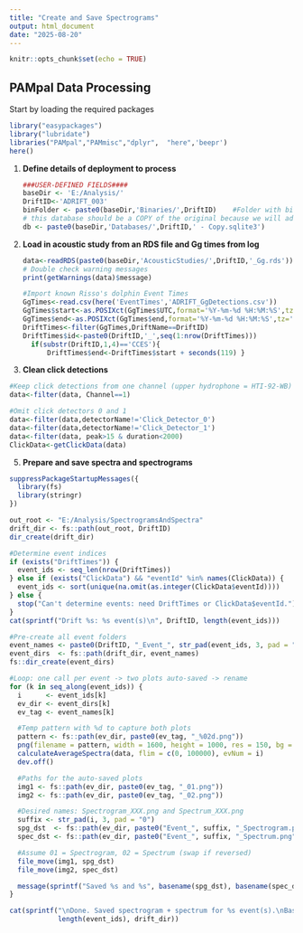 ```yaml
---
title: "Create and Save Spectrograms"
output: html_document
date: "2025-08-20"
---
```


```r
knitr::opts_chunk$set(echo = TRUE)
```

## PAMpal Data Processing

Start by loading the required packages

```r
library("easypackages")
library("lubridate")
libraries("PAMpal","PAMmisc","dplyr",  "here",'beepr')
here()
```

1.  **Define details of deployment to process**

    ```r
    ###USER-DEFINED FIELDS#### 
    baseDir <- 'E:/Analysis/'
    DriftID<-'ADRIFT_003'
    binFolder <- paste0(baseDir,'Binaries/',DriftID)    #Folder with binaries
    # this database should be a COPY of the original because we will add events to it later
    db <- paste0(baseDir,'Databases/',DriftID,' - Copy.sqlite3')

    ```

2.  **Load in acoustic study from an RDS file and Gg times from log**

    ```r

    data<-readRDS(paste0(baseDir,'AcousticStudies/',DriftID,'_Gg.rds'))
    # Double check warning messages
    print(getWarnings(data)$message)

    #Import known Risso's dolphin Event Times
    GgTimes<-read.csv(here('EventTimes','ADRIFT_GgDetections.csv'))
    GgTimes$start<-as.POSIXct(GgTimes$UTC,format='%Y-%m-%d %H:%M:%S',tz='UTC')
    GgTimes$end<-as.POSIXct(GgTimes$end,format='%Y-%m-%d %H:%M:%S',tz='UTC')
    DriftTimes<-filter(GgTimes,DriftName==DriftID)
    DriftTimes$id<-paste0(DriftID,'_',seq(1:nrow(DriftTimes)))
      if(substr(DriftID,1,4)=='CCES'){
          DriftTimes$end<-DriftTimes$start + seconds(119) }
    ```

3.  **Clean click detections**

```r

#Keep click detections from one channel (upper hydrophone = HTI-92-WB)
data<-filter(data, Channel==1)

#Omit click detectors 0 and 1
data<-filter(data,detectorName!='Click_Detector_0')
data<-filter(data,detectorName!='Click_Detector_1')
data<-filter(data, peak>15 & duration<2000)
ClickData<-getClickData(data)
```

5. **Prepare and save spectra and spectrograms**

```r

suppressPackageStartupMessages({
  library(fs)
  library(stringr)
})

out_root <- "E:/Analysis/SpectrogramsAndSpectra"
drift_dir <- fs::path(out_root, DriftID)
dir_create(drift_dir)

#Determine event indices
if (exists("DriftTimes")) {
  event_ids <- seq_len(nrow(DriftTimes))
} else if (exists("ClickData") && "eventId" %in% names(ClickData)) {
  event_ids <- sort(unique(na.omit(as.integer(ClickData$eventId))))
} else {
  stop("Can't determine events: need DriftTimes or ClickData$eventId.")
}
cat(sprintf("Drift %s: %s event(s)\n", DriftID, length(event_ids)))

#Pre-create all event folders
event_names <- paste0(DriftID, "_Event_", str_pad(event_ids, 3, pad = "0"))
event_dirs  <- fs::path(drift_dir, event_names)
fs::dir_create(event_dirs)

#Loop: one call per event -> two plots auto-saved -> rename
for (k in seq_along(event_ids)) {
  i      <- event_ids[k]
  ev_dir <- event_dirs[k]
  ev_tag <- event_names[k]

  #Temp pattern with %d to capture both plots
  pattern <- fs::path(ev_dir, paste0(ev_tag, "_%02d.png"))
  png(filename = pattern, width = 1600, height = 1000, res = 150, bg = "white")
  calculateAverageSpectra(data, flim = c(0, 100000), evNum = i)
  dev.off()

  #Paths for the auto-saved plots
  img1 <- fs::path(ev_dir, paste0(ev_tag, "_01.png"))
  img2 <- fs::path(ev_dir, paste0(ev_tag, "_02.png"))

  #Desired names: Spectrogram_XXX.png and Spectrum_XXX.png
  suffix <- str_pad(i, 3, pad = "0")
  spg_dst  <- fs::path(ev_dir, paste0("Event_", suffix, "_Spectrogram.png"))
  spec_dst <- fs::path(ev_dir, paste0("Event_", suffix, "_Spectrum.png"))

  #Assume 01 = Spectrogram, 02 = Spectrum (swap if reversed)
  file_move(img1, spg_dst)
  file_move(img2, spec_dst)

  message(sprintf("Saved %s and %s", basename(spg_dst), basename(spec_dst)))
}

cat(sprintf("\nDone. Saved spectrogram + spectrum for %s event(s).\nBase folder:\n%s\n",
            length(event_ids), drift_dir))

```

















